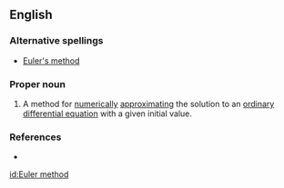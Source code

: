 ==English==

===Alternative spellings===
*[[Euler's method]]

===Proper noun===
{{en-proper noun|sg=[[Euler]] [[method]]}}

# {{context|differential equations}} A method for [[numerically]] [[approximating]] the solution to an [[ordinary differential equation]] with a given initial value.

===References===
*{{pedialite}}

[[id:Euler method]]